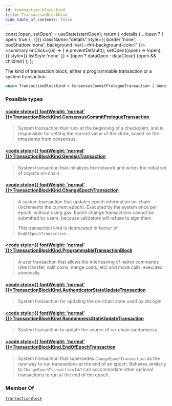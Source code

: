 ```yaml
---
id: transaction-block-kind
title: TransactionBlockKind
hide_table_of_contents: false
---
```









  const [open, setOpen] = useState(startOpen);
  return (
    <details {...(open ? { open: true } : {})} className="details" style={{ border:'none', boxShadow:'none', background:'var(--ifm-background-color)' }}>
      <summary
        onClick={(e) => {
          e.preventDefault();
          setOpen((open) => !open);
        }}
        style={{ listStyle:'none' }}
      >
      {open ? dataOpen : dataClose}
      </summary>
      {open && children}
    </details>
  );
};








The kind of transaction block, either a programmable transaction or a system transaction.


```graphql
union TransactionBlockKind = ConsensusCommitPrologueTransaction | GenesisTransaction | ChangeEpochTransaction | ProgrammableTransactionBlock | AuthenticatorStateUpdateTransaction | RandomnessStateUpdateTransaction | EndOfEpochTransaction
```




### Possible types

#### [<code style={{ fontWeight: 'normal' }}>TransactionBlockKind.<b>ConsensusCommitPrologueTransaction</b></code>](/references/sui-api/graphql/reference/objects/consensus-commit-prologue-transaction) <Badge class="badge badge--secondary" text="object"/> 
> 
> 
> System transaction that runs at the beginning of a checkpoint, and is responsible for setting
> the current value of the clock, based on the timestamp from consensus.
> 

#### [<code style={{ fontWeight: 'normal' }}>TransactionBlockKind.<b>GenesisTransaction</b></code>](/references/sui-api/graphql/reference/objects/genesis-transaction) <Badge class="badge badge--secondary" text="object"/> 
> 
> 
> System transaction that initializes the network and writes the initial set of objects on-chain.
> 

#### [<code style={{ fontWeight: 'normal' }}>TransactionBlockKind.<b>ChangeEpochTransaction</b></code>](/references/sui-api/graphql/reference/objects/change-epoch-transaction) <Badge class="badge badge--secondary" text="object"/> 
> 
> 
> A system transaction that updates epoch information on-chain (increments the current epoch).
> Executed by the system once per epoch, without using gas. Epoch change transactions cannot be
> submitted by users, because validators will refuse to sign them.
> 
> This transaction kind is deprecated in favour of `EndOfEpochTransaction`.
> 

#### [<code style={{ fontWeight: 'normal' }}>TransactionBlockKind.<b>ProgrammableTransactionBlock</b></code>](/references/sui-api/graphql/reference/objects/programmable-transaction-block) <Badge class="badge badge--secondary" text="object"/> 
> 
> 
> A user transaction that allows the interleaving of native commands (like transfer, split coins,
> merge coins, etc) and move calls, executed atomically.
> 

#### [<code style={{ fontWeight: 'normal' }}>TransactionBlockKind.<b>AuthenticatorStateUpdateTransaction</b></code>](/references/sui-api/graphql/reference/objects/authenticator-state-update-transaction) <Badge class="badge badge--secondary" text="object"/> 
> 
> 
> System transaction for updating the on-chain state used by zkLogin.
> 

#### [<code style={{ fontWeight: 'normal' }}>TransactionBlockKind.<b>RandomnessStateUpdateTransaction</b></code>](/references/sui-api/graphql/reference/objects/randomness-state-update-transaction) <Badge class="badge badge--secondary" text="object"/> 
> 
> 
> System transaction to update the source of on-chain randomness.
> 

#### [<code style={{ fontWeight: 'normal' }}>TransactionBlockKind.<b>EndOfEpochTransaction</b></code>](/references/sui-api/graphql/reference/objects/end-of-epoch-transaction) <Badge class="badge badge--secondary" text="object"/> 
> 
> 
> System transaction that supersedes `ChangeEpochTransaction` as the new way to run transactions
> at the end of an epoch. Behaves similarly to `ChangeEpochTransaction` but can accommodate other
> optional transactions to run at the end of the epoch.
> 



### Member Of

[`TransactionBlock`](/references/sui-api/graphql/reference/objects/transaction-block)  <Badge class="badge badge--secondary" text="object"/>

